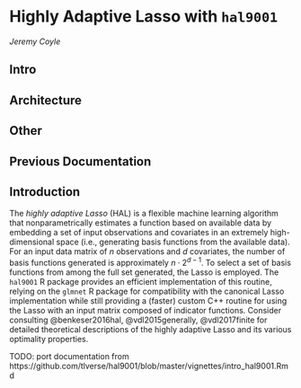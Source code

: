 
# Highly Adaptive Lasso with `hal9001`

_Jeremy Coyle_

## Intro
## Architecture
## Other

## Previous Documentation


## Introduction

The _highly adaptive Lasso_ (HAL) is a flexible machine learning algorithm that
nonparametrically estimates a function based on available data by embedding a
set of input observations and covariates in an extremely high-dimensional space
(i.e., generating basis functions from the available data). For an input data
matrix of $n$ observations and $d$ covariates, the number of basis functions
generated is approximately $n \cdot 2^{d - 1}$. To select a set of basis
functions from among the full set generated, the Lasso is employed. The
`hal9001` R package provides an efficient implementation of this routine,
relying on the `glmnet` R package for compatibility with the canonical Lasso
implementation while still providing a (faster) custom C++ routine for using the
Lasso with an input matrix composed of indicator functions. Consider consulting
@benkeser2016hal, @vdl2015generally, @vdl2017finite for detailed theoretical
descriptions of the highly adaptive Lasso and its various optimality properties.

TODO: port documentation from https://github.com/tlverse/hal9001/blob/master/vignettes/intro_hal9001.Rmd